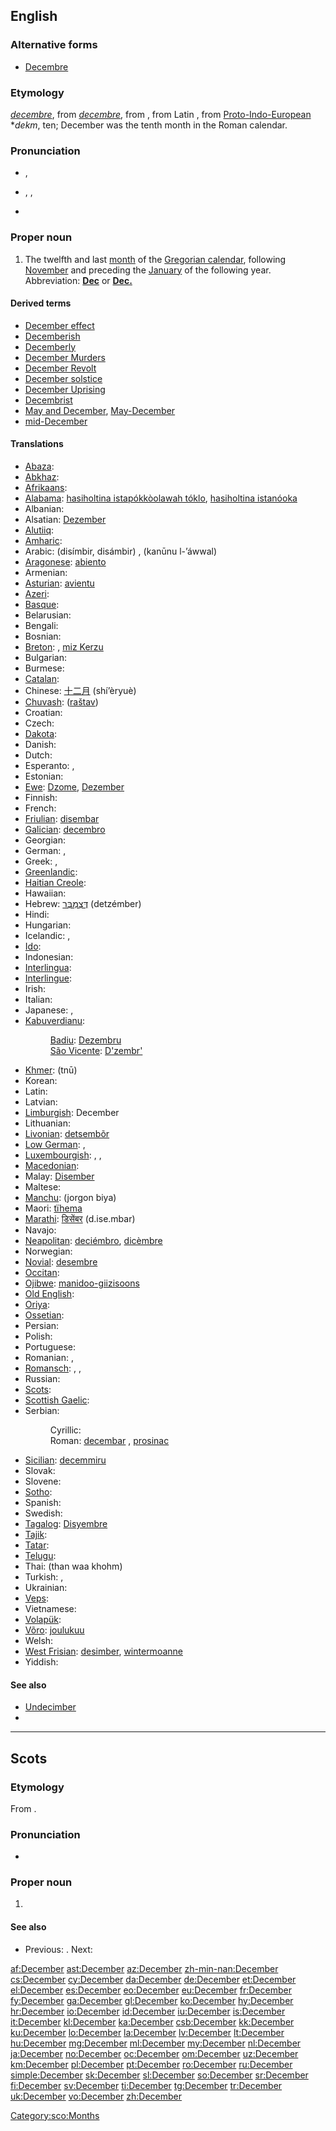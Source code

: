 {{also|december}}
==English==

===Alternative forms===
* [[Decembre]] {{qualifier|obsolete}}

===Etymology===
{{etyl|enm}} ''[[decembre#Middle English|decembre]]'', from {{etyl|fro}} ''[[decembre#Old French|decembre]]'', from {{etyl|la}} {{term|december||tenth month|lang=la}}, from Latin {{term|decem||ten|lang=la}}, from [[Proto-Indo-European]] *''dekm'', ten; December was the tenth month in the Roman calendar.

===Pronunciation===
* {{a|UK}} {{IPA|/dɪˈsɛmbə/}}, {{SAMPA|/dI"sEmb@/}}
* {{a|US}} {{enPR|dĭ-sĕmʹbər}}, {{IPA|/dɪˈsɛmbəɹ/}}, {{SAMPA|/dI"sEmb@r/}}
* {{audio|en-us-December.ogg|Audio (US)}}
*: {{rhymes|ɛmbər}}

===Proper noun===
{{en-proper noun|Decembers}}

# The twelfth and last [[month]] of the [[Gregorian calendar]], following [[November]] and preceding the [[January]] of the following year. Abbreviation: '''[[Dec]]''' or '''[[Dec.]]'''

====Derived terms====
* [[December effect]]
* [[Decemberish]]
* [[Decemberly]]
* [[w:Decembermoorden|December Murders]]
* [[w:December Revolt|December Revolt]]
* [[December solstice]]
* [[w:December Revolt|December Uprising]]
* [[Decembrist]]
* [[May and December]], [[May-December]]
* [[mid-December]]

====Translations====
{{trans-top|twelfth month of the Gregorian calendar}}
* [[Abaza]]: {{tø|abq|декабрь}}
* [[Abkhaz]]: {{Cyrl|[[ҧхынҷкәын]]}} {{IPAchar|(ṗĥənč̤kwən)}}
* [[Afrikaans]]: {{t+|af|Desember|xs=Afrikaans}}
* [[Alabama]]: [[hasiholtina istapókkòolawah tóklo]], [[hasiholtina istanóoka]]
* Albanian: {{t|sq|dhjetor}}
* Alsatian: [[Dezember]] {{m}}
* [[Alutiiq]]: {{tø|ems|Qanim Iralua}}
* [[Amharic]]: {{t|am|ዲሴምበር|tr=disembär|sc=Ethi|xs=Amharic}}
* Arabic: {{Arab|[[ديسمبر|دِيسمْبِر]]}} (disímbir, disámbir) {{m}}, {{Arab|[[كانون الاول|کانونُ الأوّلُ]]}} (kanūnu l-’áwwal) {{m}}
* [[Aragonese]]: [[abiento]] {{m}}
* Armenian: {{t+|hy|դեկտեմբեր|tr=dektember}}
* [[Asturian]]: [[avientu]] {{m}}
* [[Azeri]]: {{t+|az|dekabr|xs=Azeri}}
* [[Basque]]: {{t+|eu|abendu|xs=Basque}}
* Belarusian: {{t|be|сьнежань|tr=s’nežan’|xs=Belarusian}}
* Bengali: {{t-|bn|ডিসেম্বর|sc=Beng|xs=Bengali}}
* Bosnian: {{t-|bs|decembar|m}}
* [[Breton]]: {{t+|br|Kerzu|xs=Breton}}, [[miz Kerzu]]
* Bulgarian: {{t+|bg|декември|m|tr=dekémvri}}
* Burmese: {{t|my|ဒီဇင်ဘာ|sc=Mymr|tr=dizinba}}
* [[Catalan]]: {{t+|ca|desembre|m}}
* Chinese: [[十二月]] (shí’èryuè)
* [[Chuvash]]: {{tø|cv|раштав|sc=Cyrl|xs=Chuvash}} ([[raštav]])
* Croatian: {{t+|hr|prosinac|m}}
* Czech: {{t+|cs|prosinec|m}}
* [[Dakota]]: {{tø|dak|Wiiakenoŋpa}}
* Danish: {{t+|da|december}}
* Dutch: {{t+|nl|december|m}}
* Esperanto: {{t+|eo|decembro|xs=Esperanto}},  {{t-|eo|Decembro|xs=Esperanto}}
* Estonian: {{t+|et|detsember}}
* [[Ewe]]: [[Dzome]], [[Dezember]]
* Finnish: {{t+|fi|joulukuu}}
* French: {{t+|fr|décembre|m}}
* [[Friulian]]: [[disembar]] {{m}}
* [[Galician]]: [[decembro]] {{m}}
* Georgian: {{t-|ka|დეკემბერი|tr=dekemberi|sc=Geor|xs=Georgian}}
* German: {{t+|de|Dezember|m}}, {{t+|de|Julmond|m}}
* Greek: {{t+|el|Δεκέμβριος|m|tr=Dekémvrios}}, {{t+|el|Δεκέμβρης|m|tr=Dekémvris}}
* [[Greenlandic]]: {{t+|kl|Decembari|xs=Greenlandic}}
* [[Haitian Creole]]: {{tø|ht|desanm}}
* Hawaiian: {{tø|haw|Kēkēmapa}}
* Hebrew: [[דצמבר|דֶּצֶמְבֶּר]] (detzémber)
* Hindi: {{t+|hi|दिसम्बर|tr=disambar|xs=Hindi}}
* Hungarian: {{t+|hu|december}}
* Icelandic: {{t+|is|desember|m}}, {{t-|is|desembermánuður|m}}
* [[Ido]]: {{t|io|decembro}}
* Indonesian: {{t+|id|Desember|xs=Indonesian}}
* [[Interlingua]]: {{t|ia|decembre}}
* [[Interlingue]]: {{t|ie|decembre}}
* Irish: {{t+|ga|Nollaig|xs=Irish}}
* Italian: {{t+|it|dicembre|m}}
* Japanese: {{t+|ja|十二月|tr=じゅうにがつ, jūnigatsú}}, {{t+|ja|師走|tr=しわす, shiwasu}}
* [[Kabuverdianu]]:
*: [[Badiu]]: [[Dezembru]] {{m}}
*: [[São Vicente]]: [[D'zembr']] {{m}}
{{trans-mid}}
* [[Khmer]]: {{Khmr|[[ធ្នូ]]}} (tnū)
* Korean: {{t+|ko|십이월|tr=sibiwol|sc=Kore}}
* Latin: {{t+|la|december}}
* Latvian: {{t+|lv|decembris|m|xs=Latvian}}
* [[Limburgish]]: December {{m}}
* Lithuanian: {{t+|lt|gruodis|m|xs=Lithuanian}}
* [[Livonian]]: [[detsembõr]]
* [[Low German]]: {{t|nds|Dezember|m}}, {{t|nds|Dezembermaand|m}}
* [[Luxembourgish]]: , {{t|lb|Dezember|m}}, {{t|lb|Chrëschtmount|m}}
* [[Macedonian]]: {{t+|mk|декември|m|tr=dekémvri}}
* Malay: [[Disember]]
* Maltese: {{t-|mt|Diċembru|xs=Maltese}}
* [[Manchu]]: (jorgon biya)
* Maori: [[tïhema]]
* [[Marathi]]: [[डिसेंबर]] (d.ise.mbar)
* Navajo: {{tø|nv|Níłchʼitsoh}}
* [[Neapolitan]]: [[deciémbro]], [[dicèmbre]]
* Norwegian: {{t+|no|desember}}
* [[Novial]]: [[desembre]]
* [[Occitan]]: {{t|oc|decembre|m}}
* [[Ojibwe]]: [[manidoo-giizisoons]]
* [[Old English]]: {{t-|ang|ærra geola|m|alt=ǣrra ġēola|xs=Old English}}
* [[Oriya]]: {{t|or|ଡିସେମ୍ବର|sc=Orya}}
* [[Ossetian]]: {{tø|os|декабрь|tr=dekábr’|sc=Cyrl|xs=Ossetian}}
* Persian: {{t-|fa|دسامبر|tr=desâmbr|xs=Persian}}
* Polish: {{t+|pl|grudzień|m}}
* Portuguese: {{t+|pt|dezembro|m}}
* Romanian: {{t+|ro|decembrie}}, {{qualifier|pop}} {{t+|ro|undrea}}
* [[Romansch]]: {{t|rm|december|m}}, {{t|rm|dezember|m}}, {{t|rm|schember|m}}
* Russian: {{t+|ru|декабрь|m|tr=dekábr’}}
* [[Scots]]: {{tø|sco|December|xs=Scots}}
* [[Scottish Gaelic]]: {{t-|gd|Dùbhlachd|f|xs=Scottish Gaelic}}
* Serbian:
*: Cyrillic: {{t-|sr|децембар|m|sc=Cyrl}}
*: Roman: [[decembar#Serbian|decembar]] {{m}}, [[prosinac]] {{m}}
* [[Sicilian]]: [[decemmiru]] {{m}}
* Slovak: {{t+|sk|december|m}}
* Slovene: {{t+|sl|december|m}}
* [[Sotho]]: {{t|st|Tshitwe|xs=Sotho}}
* Spanish: {{t+|es|diciembre|m}}
* Swedish: {{t+|sv|december}}
* [[Tagalog]]: [[Disyembre]]
* [[Tajik]]: {{t-|tg|декабр|tr=dekabr|sc=Cyrl|xs=Tajik}}
* [[Tatar]]: {{t-|tt|dekäber|xs=Tatar}}
* [[Telugu]]: {{t|te|డిసెంబరు|tr=DiseMbaru}}
* Thai: {{Thai|[[ธันวาคม]]}} (than waa khohm)
* Turkish: {{t+|tr|aralık}}, {{t|tr|Kanuni Evvel}} {{qualifier|obsolete}}
* Ukrainian: {{t+|uk|грудень|tr=hrúden’|xs=Ukrainian}}
* [[Veps]]: {{tø|vep|tal'vku}}
* Vietnamese: {{t+|vi|tháng mười|xs=Vietnamese}}
* [[Volapük]]: {{t|vo|dekul}}
* [[Võro]]: [[joulukuu]]
* Welsh: {{t+|cy|Rhagfyr|m|xs=Welsh}}
* [[West Frisian]]: [[desimber]], [[wintermoanne]]
* Yiddish: {{t+|yi|דעצעמבער|m|tr=detsember|sc=Hebr|xs=Yiddish}}
{{trans-bottom}}

====See also====
* [[Undecimber]]<!--see Wikipedia article-->
* {{list|en|Gregorian calendar months}}

----

==Scots==

===Etymology===
From {{etyl|la|sco}} {{term|december||of the tenth month|lang=la}}.

===Pronunciation===
* {{IPA|[ˈdɪzɛmˈbər]|[ˈdɛzɛmˈbər]|lang=sco}}

===Proper noun===
{{sco-proper noun}}

# {{l|en|December}}

====See also====
* {{sense|month}} Previous: {{l|sco|November}}. Next: {{l|sco|Januar}}

[[Category:sco:Months]]

[[af:December]]
[[ast:December]]
[[az:December]]
[[zh-min-nan:December]]
[[cs:December]]
[[cy:December]]
[[da:December]]
[[de:December]]
[[et:December]]
[[el:December]]
[[es:December]]
[[eo:December]]
[[eu:December]]
[[fr:December]]
[[fy:December]]
[[ga:December]]
[[gl:December]]
[[ko:December]]
[[hy:December]]
[[hr:December]]
[[io:December]]
[[id:December]]
[[iu:December]]
[[is:December]]
[[it:December]]
[[kl:December]]
[[ka:December]]
[[csb:December]]
[[kk:December]]
[[ku:December]]
[[lo:December]]
[[la:December]]
[[lv:December]]
[[lt:December]]
[[hu:December]]
[[mg:December]]
[[ml:December]]
[[my:December]]
[[nl:December]]
[[ja:December]]
[[no:December]]
[[oc:December]]
[[om:December]]
[[uz:December]]
[[km:December]]
[[pl:December]]
[[pt:December]]
[[ro:December]]
[[ru:December]]
[[simple:December]]
[[sk:December]]
[[sl:December]]
[[so:December]]
[[sr:December]]
[[fi:December]]
[[sv:December]]
[[ti:December]]
[[tg:December]]
[[tr:December]]
[[uk:December]]
[[vo:December]]
[[zh:December]]